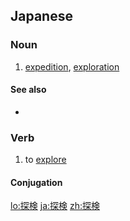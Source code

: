 {{also|探险}}
==Japanese==
{{wikipedia|lang=ja}}
{{ja-kanjitab|たん|けん|yomi=o}}

===Noun===
{{ja-noun|たんけん|kyu=探險}}

# [[expedition]], [[exploration]]

====See also====
* {{ja-r|冒険|ぼうけん|[[adventure]]}}

===Verb===
{{ja-verb-suru|たんけん}}

# to [[explore]]

====Conjugation====
{{ja-suru|たんけん}}

[[lo:探検]]
[[ja:探検]]
[[zh:探検]]